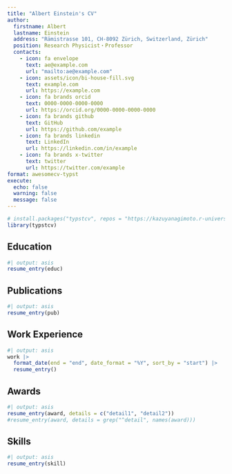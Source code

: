 ```yaml
---
title: "Albert Einstein's CV"
author:
  firstname: Albert
  lastname: Einstein
  address: "Rämistrasse 101, CH-8092 Zürich, Switzerland, Zürich"
  position: Research Physicist・Professor
  contacts:
    - icon: fa envelope
      text: ae@example.com
      url: "mailto:ae@example.com"
    - icon: assets/icon/bi-house-fill.svg
      text: example.com
      url: https://example.com
    - icon: fa brands orcid
      text: 0000-0000-0000-0000
      url: https://orcid.org/0000-0000-0000-0000
    - icon: fa brands github
      text: GitHub
      url: https://github.com/example
    - icon: fa brands linkedin
      text: LinkedIn
      url: https://linkedin.com/in/example
    - icon: fa brands x-twitter
      text: twitter
      url: https://twitter.com/example
format: awesomecv-typst
execute:
  echo: false
  warning: false
  message: false
---
```


```r
# install.packages("typstcv", repos = "https://kazuyanagimoto.r-universe.dev")
library(typstcv)
```


## Education

```r
#| output: asis
resume_entry(educ)
```


## Publications

```r
#| output: asis
resume_entry(pub)
```

## Work Experience

```r
#| output: asis
work |>
  format_date(end = "end", date_format = "%Y", sort_by = "start") |>
  resume_entry()
```

## Awards

```r
#| output: asis
resume_entry(award, details = c("detail1", "detail2"))
#resume_entry(award, details = grep("^detail", names(award)))
```

## Skills

```r
#| output: asis
resume_entry(skill)
```